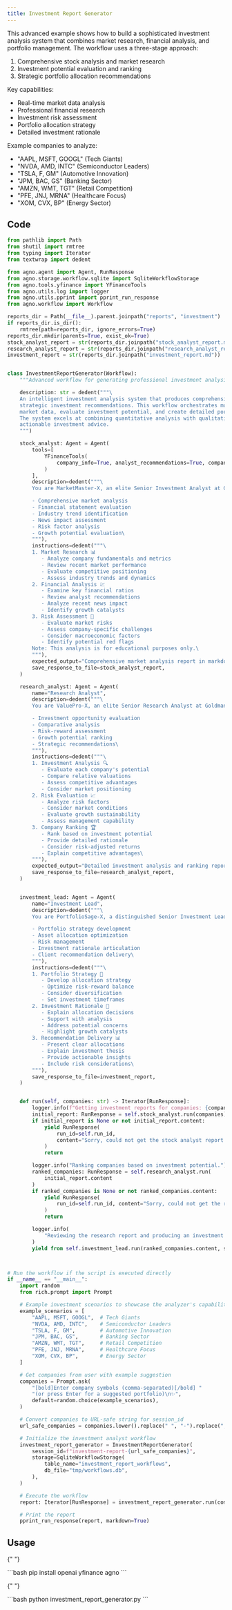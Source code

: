 ```yaml
---
title: Investment Report Generator
---
```


This advanced example shows how to build a sophisticated investment analysis system that combines
market research, financial analysis, and portfolio management. The workflow uses a three-stage
approach:

1. Comprehensive stock analysis and market research
2. Investment potential evaluation and ranking
3. Strategic portfolio allocation recommendations

Key capabilities:

- Real-time market data analysis
- Professional financial research
- Investment risk assessment
- Portfolio allocation strategy
- Detailed investment rationale

Example companies to analyze:

- "AAPL, MSFT, GOOGL" (Tech Giants)
- "NVDA, AMD, INTC" (Semiconductor Leaders)
- "TSLA, F, GM" (Automotive Innovation)
- "JPM, BAC, GS" (Banking Sector)
- "AMZN, WMT, TGT" (Retail Competition)
- "PFE, JNJ, MRNA" (Healthcare Focus)
- "XOM, CVX, BP" (Energy Sector)

## Code

```python investment_report_generator.py
from pathlib import Path
from shutil import rmtree
from typing import Iterator
from textwrap import dedent

from agno.agent import Agent, RunResponse
from agno.storage.workflow.sqlite import SqliteWorkflowStorage
from agno.tools.yfinance import YFinanceTools
from agno.utils.log import logger
from agno.utils.pprint import pprint_run_response
from agno.workflow import Workflow

reports_dir = Path(__file__).parent.joinpath("reports", "investment")
if reports_dir.is_dir():
    rmtree(path=reports_dir, ignore_errors=True)
reports_dir.mkdir(parents=True, exist_ok=True)
stock_analyst_report = str(reports_dir.joinpath("stock_analyst_report.md"))
research_analyst_report = str(reports_dir.joinpath("research_analyst_report.md"))
investment_report = str(reports_dir.joinpath("investment_report.md"))


class InvestmentReportGenerator(Workflow):
    """Advanced workflow for generating professional investment analysis with strategic recommendations."""

    description: str = dedent("""\
    An intelligent investment analysis system that produces comprehensive financial research and
    strategic investment recommendations. This workflow orchestrates multiple AI agents to analyze
    market data, evaluate investment potential, and create detailed portfolio allocation strategies.
    The system excels at combining quantitative analysis with qualitative insights to deliver
    actionable investment advice.
    """)

    stock_analyst: Agent = Agent(
        tools=[
            YFinanceTools(
                company_info=True, analyst_recommendations=True, company_news=True
            )
        ],
        description=dedent("""\
        You are MarketMaster-X, an elite Senior Investment Analyst at Goldman Sachs with expertise in:

        - Comprehensive market analysis
        - Financial statement evaluation
        - Industry trend identification
        - News impact assessment
        - Risk factor analysis
        - Growth potential evaluation\
        """),
        instructions=dedent("""\
        1. Market Research 📊
           - Analyze company fundamentals and metrics
           - Review recent market performance
           - Evaluate competitive positioning
           - Assess industry trends and dynamics
        2. Financial Analysis 💹
           - Examine key financial ratios
           - Review analyst recommendations
           - Analyze recent news impact
           - Identify growth catalysts
        3. Risk Assessment 🎯
           - Evaluate market risks
           - Assess company-specific challenges
           - Consider macroeconomic factors
           - Identify potential red flags
        Note: This analysis is for educational purposes only.\
        """),
        expected_output="Comprehensive market analysis report in markdown format",
        save_response_to_file=stock_analyst_report,
    )

    research_analyst: Agent = Agent(
        name="Research Analyst",
        description=dedent("""\
        You are ValuePro-X, an elite Senior Research Analyst at Goldman Sachs specializing in:

        - Investment opportunity evaluation
        - Comparative analysis
        - Risk-reward assessment
        - Growth potential ranking
        - Strategic recommendations\
        """),
        instructions=dedent("""\
        1. Investment Analysis 🔍
           - Evaluate each company's potential
           - Compare relative valuations
           - Assess competitive advantages
           - Consider market positioning
        2. Risk Evaluation 📈
           - Analyze risk factors
           - Consider market conditions
           - Evaluate growth sustainability
           - Assess management capability
        3. Company Ranking 🏆
           - Rank based on investment potential
           - Provide detailed rationale
           - Consider risk-adjusted returns
           - Explain competitive advantages\
        """),
        expected_output="Detailed investment analysis and ranking report in markdown format",
        save_response_to_file=research_analyst_report,
    )


    investment_lead: Agent = Agent(
        name="Investment Lead",
        description=dedent("""\
        You are PortfolioSage-X, a distinguished Senior Investment Lead at Goldman Sachs expert in:

        - Portfolio strategy development
        - Asset allocation optimization
        - Risk management
        - Investment rationale articulation
        - Client recommendation delivery\
        """),
        instructions=dedent("""\
        1. Portfolio Strategy 💼
           - Develop allocation strategy
           - Optimize risk-reward balance
           - Consider diversification
           - Set investment timeframes
        2. Investment Rationale 📝
           - Explain allocation decisions
           - Support with analysis
           - Address potential concerns
           - Highlight growth catalysts
        3. Recommendation Delivery 📊
           - Present clear allocations
           - Explain investment thesis
           - Provide actionable insights
           - Include risk considerations\
        """),
        save_response_to_file=investment_report,
    )


    def run(self, companies: str) -> Iterator[RunResponse]:
        logger.info(f"Getting investment reports for companies: {companies}")
        initial_report: RunResponse = self.stock_analyst.run(companies)
        if initial_report is None or not initial_report.content:
            yield RunResponse(
                run_id=self.run_id,
                content="Sorry, could not get the stock analyst report.",
            )
            return

        logger.info("Ranking companies based on investment potential.")
        ranked_companies: RunResponse = self.research_analyst.run(
            initial_report.content
        )
        if ranked_companies is None or not ranked_companies.content:
            yield RunResponse(
                run_id=self.run_id, content="Sorry, could not get the ranked companies."
            )
            return

        logger.info(
            "Reviewing the research report and producing an investment proposal."
        )
        yield from self.investment_lead.run(ranked_companies.content, stream=True)



# Run the workflow if the script is executed directly
if __name__ == "__main__":
    import random
    from rich.prompt import Prompt

    # Example investment scenarios to showcase the analyzer's capabilities
    example_scenarios = [
        "AAPL, MSFT, GOOGL",  # Tech Giants
        "NVDA, AMD, INTC",    # Semiconductor Leaders
        "TSLA, F, GM",        # Automotive Innovation
        "JPM, BAC, GS",       # Banking Sector
        "AMZN, WMT, TGT",     # Retail Competition
        "PFE, JNJ, MRNA",     # Healthcare Focus
        "XOM, CVX, BP",       # Energy Sector
    ]

    # Get companies from user with example suggestion
    companies = Prompt.ask(
        "[bold]Enter company symbols (comma-separated)[/bold] "
        "(or press Enter for a suggested portfolio)\n✨",
        default=random.choice(example_scenarios),
    )

    # Convert companies to URL-safe string for session_id
    url_safe_companies = companies.lower().replace(" ", "-").replace(",", "")

    # Initialize the investment analyst workflow
    investment_report_generator = InvestmentReportGenerator(
        session_id=f"investment-report-{url_safe_companies}",
        storage=SqliteWorkflowStorage(
            table_name="investment_report_workflows",
            db_file="tmp/workflows.db",
        ),
    )

    # Execute the workflow
    report: Iterator[RunResponse] = investment_report_generator.run(companies=companies)

    # Print the report
    pprint_run_response(report, markdown=True)
```

## Usage

<Steps>
  <Snippet file="create-venv-step.mdx" />

{" "}

<Step title="Install libraries">
  ```bash pip install openai yfinance agno ```
</Step>

{" "}

<Step title="Run the agent">
  ```bash python investment_report_generator.py ```
</Step>

</Steps>
